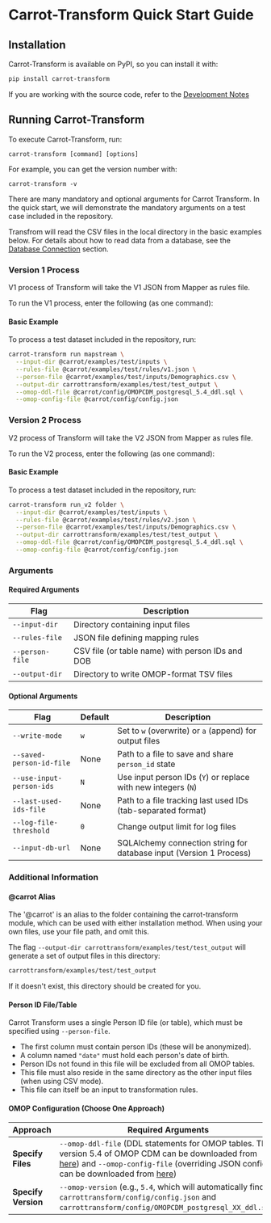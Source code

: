 # Carrot-Transform Quick Start Guide

## Installation

Carrot-Transform is available on PyPI, so you can install it with:

```bash
pip install carrot-transform
```

If you are working with the source code, refer to the [Development Notes](/transform/development)

## Running Carrot-Transform

To execute Carrot-Transform, run:

```
carrot-transform [command] [options]
```

For example, you can get the version number with:

```
carrot-transform -v
```

There are many mandatory and optional arguments for Carrot Transform. In the quick start, we will demonstrate the mandatory arguments on a test case included in the repository.

Transfrom will read the CSV files in the local directory in the basic examples below. For details about how to read data from a database, see the [Database Connection](/transform/db_connection) section.

### Version 1 Process

V1 process of Transform will take the V1 JSON from Mapper as rules file.

To run the V1 process, enter the following (as one command):

#### Basic Example

To process a test dataset included in the repository, run:

```bash
carrot-transform run mapstream \
  --input-dir @carrot/examples/test/inputs \
  --rules-file @carrot/examples/test/rules/v1.json \
  --person-file @carrot/examples/test/inputs/Demographics.csv \
  --output-dir carrottransform/examples/test/test_output \
  --omop-ddl-file @carrot/config/OMOPCDM_postgresql_5.4_ddl.sql \
  --omop-config-file @carrot/config/config.json
```

### Version 2 Process

V2 process of Transform will take the V2 JSON from Mapper as rules file.

To run the V2 process, enter the following (as one command):

#### Basic Example

To process a test dataset included in the repository, run:

```bash
carrot-transform run_v2 folder \
  --input-dir @carrot/examples/test/inputs \
  --rules-file @carrot/examples/test/rules/v2.json \
  --person-file @carrot/examples/test/inputs/Demographics.csv \
  --output-dir carrottransform/examples/test/test_output \
  --omop-ddl-file @carrot/config/OMOPCDM_postgresql_5.4_ddl.sql \
  --omop-config-file @carrot/config/config.json
```

### Arguments

#### Required Arguments

| Flag            | Description                                      |
| --------------- | ------------------------------------------------ |
| `--input-dir`   | Directory containing input files                 |
| `--rules-file`  | JSON file defining mapping rules                 |
| `--person-file` | CSV file (or table name) with person IDs and DOB |
| `--output-dir`  | Directory to write OMOP-format TSV files         |

#### Optional Arguments

| Flag                     | Default | Description                                                         |
| ------------------------ | ------- | ------------------------------------------------------------------- |
| `--write-mode`           | `w`     | Set to `w` (overwrite) or `a` (append) for output files             |
| `--saved-person-id-file` | None    | Path to a file to save and share `person_id` state                  |
| `--use-input-person-ids` | `N`     | Use input person IDs (`Y`) or replace with new integers (`N`)       |
| `--last-used-ids-file`   | None    | Path to a file tracking last used IDs (tab-separated format)        |
| `--log-file-threshold`   | `0`     | Change output limit for log files                                   |
| `--input-db-url`         | None    | SQLAlchemy connection string for database input (Version 1 Process) |

### Additional Information

#### @carrot Alias

The '@carrot' is an alias to the folder containing the carrot-transform module, which can be used with either installation method. When using your own files, use your file path, and omit this.

The flag `--output-dir carrottransform/examples/test/test_output` will generate a set of output files in this directory:

```bash
carrottransform/examples/test/test_output
```

If it doesn't exist, this directory should be created for you.

#### Person ID File/Table

Carrot Transform uses a single Person ID file (or table), which must be specified using `--person-file`.

- The first column must contain person IDs (these will be anonymized).
- A column named `"date"` must hold each person's date of birth.
- Person IDs not found in this file will be excluded from all OMOP tables.
- This file must also reside in the same directory as the other input files (when using CSV mode).
- This file can itself be an input to transformation rules.

#### OMOP Configuration (Choose One Approach)

| Approach            | Required Arguments                                                                                                                                                                                                                                                                                                                                                                                                                  |
| ------------------- | ----------------------------------------------------------------------------------------------------------------------------------------------------------------------------------------------------------------------------------------------------------------------------------------------------------------------------------------------------------------------------------------------------------------------------------- |
| **Specify Files**   | `--omop-ddl-file` (DDL statements for OMOP tables. The version 5.4 of OMOP CDM can be downloaded from [here](https://github.com/Health-Informatics-UoN/carrot-transform/blob/main/carrottransform/config/OMOPCDM_postgresql_5.4_ddl.sql)) and `--omop-config-file` (overriding JSON config, can be downloaded from [here](https://github.com/Health-Informatics-UoN/carrot-transform/blob/main/carrottransform/config/config.json)) |
| **Specify Version** | `--omop-version` (e.g., `5.4`, which will automatically find `carrottransform/config/config.json` and `carrottransform/config/OMOPCDM_postgresql_XX_ddl.sql`)                                                                                                                                                                                                                                                                       |
